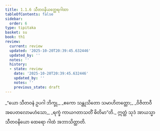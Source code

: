 ```yaml
---
title: 1.1.6 သီတဝနိယတ္ထေရဂါထာ
tableOfContents: false
sidebar:
  order: 6
type: tipitaka
basket: su
book: th1
review:
  current: review
  updated: '2025-10-20T20:39:45.632446'
  updated_by: ''
  notes: ''
  history:
  - state: review
    date: '2025-10-20T20:39:45.632446'
    updated_by: ''
    notes: ''
    previous_state: draft
---
```



<DynamicBreadcrumb />


<ReviewStatus review={frontmatter.review} showDetails={true} />

<HypothesisAnnotation frontmatter={frontmatter} />

<Division number="6" book="th1" e="ch" v="19" p="221">

<Paragraph number="15" type="verses" book="th1">
_“ယော သီတဝနံ ဥပဂါ ဘိက္ခု,_  
_ဧကော သန္တုသိတော သမာဟိတတ္တော;_  
_ဝိဇိတာဝီ အပေတလောမဟံသော,_  
_ရက္ခံ ကာယဂတာသတိံ ဓိတိမာ”တိ._  

</Paragraph>

<Paragraph number="16" book="th1">
ဣတ္ထံ သုဒံ အာယသ္မာ သီတဝနိယော ထေရော ဂါထံ အဘာသိတ္ထာတိ.
</Paragraph>
</Division>